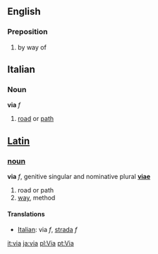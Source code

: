 ==English==
===Preposition===
#by way of
==Italian==
===Noun===
'''via''' ''f''

# [[road]] or [[path]]

==[[Latin]]==
===[[noun]]===
'''via''' ''f'', genitive singular and nominative plural '''[[viae]]'''

# road or path
# [[way]], method

====Translations====
*[[Italian]]: via ''f'', [[strada]] ''f''

[[it:via]]
[[ja:via]]
[[pl:Via]]
[[pt:Via]]